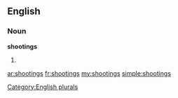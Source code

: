 ==English==

===Noun===
'''shootings'''

# {{plural of|[[shooting]]}}

[[Category:English plurals]]

[[ar:shootings]]
[[fr:shootings]]
[[my:shootings]]
[[simple:shootings]]